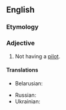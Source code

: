 ==English==

===Etymology===
{{suffix|en|pilot|less}}

===Adjective===
{{en-adj|-}}

# Not having a [[pilot]].
#: {{syn|en|unmanned|unpiloted}}

====Translations====
{{trans-top-also|not having a pilot|unmanned}}
* Belarusian: {{t|be|беспіло́тны}}
{{trans-mid}}
* Russian: {{t+|ru|беспило́тный}}
* Ukrainian: {{t+|uk|безпіло́тний}}
{{trans-bottom}}